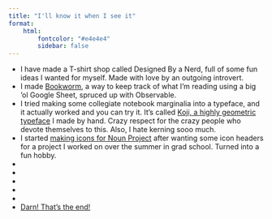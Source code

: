 ```yaml
---
title: "I'll know it when I see it"
format:
    html:
        fontcolor: "#e4e4e4"
        sidebar: false
---
```


- I have made a T-shirt shop called Designed By a Nerd, full of some fun ideas I wanted for myself. Made with love by an outgoing introvert.
- I made [<i class="bi bi-book"></i> Bookworm](projects/bookworm.qmd), a way to keep track of what I'm reading using a big 'ol Google Sheet, spruced up with Observable.
- I tried making some collegiate notebook marginalia into a typeface, and it actually worked and you can try it. It's called [<i class="bi bi-blockquote-left"></i> Koji, a highly geometric typeface](projects/koji.qmd) I made by hand. Crazy respect for the crazy people who devote themselves to this. Also, I hate kerning sooo much.
- I started [<i class="bi bi-bezier"></i> making icons for Noun Project](projects/nouns.qmd) after wanting some icon headers for a project I worked on over the summer in grad school. Turned into a fun hobby.
- 
- 
- 
- 
- 
- [<i class="bi bi-play-btn-fill"></i> Darn! That's the end!](https://youtu.be/YkAX7Vk3JEw?t=2m52s)